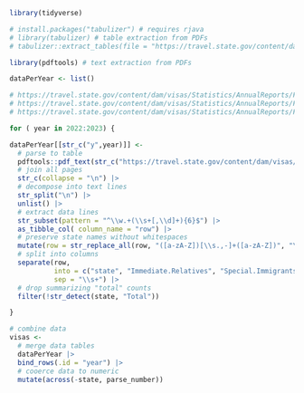 

```r
library(tidyverse)

# install.packages("tabulizer") # requires rjava
# library(tabulizer) # table extraction from PDFs
# tabulizer::extract_tables(file = "https://travel.state.gov/content/dam/visas/Statistics/AnnualReports/FY2023AnnualReport/FY2023_AR_TableV.pdf", pages = 1)

library(pdftools) # text extraction from PDFs

dataPerYear <- list()

# https://travel.state.gov/content/dam/visas/Statistics/AnnualReports/FY2021AnnualReport/FY21_TableIII.pdf
# https://travel.state.gov/content/dam/visas/Statistics/AnnualReports/FY2022AnnualReport/FY22_TableIII.pdf
# https://travel.state.gov/content/dam/visas/Statistics/AnnualReports/FY2023AnnualReport/FY2023_AR_TableIII.pdf

for ( year in 2022:2023) {

dataPerYear[[str_c("y",year)]] <-
  # parse to table
  pdftools::pdf_text(str_c("https://travel.state.gov/content/dam/visas/Statistics/AnnualReports/FY",year,"AnnualReport/FY",ifelse(year==2023,"2023_AR",as.character(year-2000)),"_TableIII.pdf")) |> 
  # join all pages
  str_c(collapse = "\n") |>
  # decompose into text lines
  str_split("\n") |> 
  unlist() |> 
  # extract data lines
  str_subset(pattern = "^\\w.+(\\s+[,\\d]+){6}$") |> 
  as_tibble_col( column_name = "row") |> 
  # preserve state names without whitespaces
  mutate(row = str_replace_all(row, "([a-zA-Z])[\\s.,-]+([a-zA-Z])", "\\1_\\2")) |> 
  # split into columns
  separate(row, 
           into = c("state", "Immediate.Relatives", "Special.Immigrants","Family.Preference","Employment.Preference", "Diversity.Immigrants", "Total"), 
           sep = "\\s+") |> 
  # drop summarizing "total" counts
  filter(!str_detect(state, "Total"))

}

# combine data
visas <-
  # merge data tables
  dataPerYear |> 
  bind_rows(.id = "year") |> 
  # cooerce data to numeric
  mutate(across(-state, parse_number)) 

```
